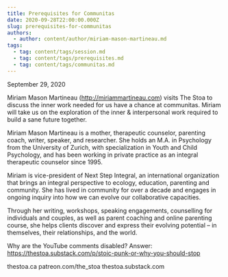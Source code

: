 ```yaml
---
title: Prerequisites for Communitas
date: 2020-09-28T22:00:00.000Z
slug: prerequisites-for-communitas
authors:
  - author: content/author/miriam-mason-martineau.md
tags:
  - tag: content/tags/session.md
  - tag: content/tags/prerequisites.md
  - tag: content/tags/communitas.md
---
```


September 29, 2020

Miriam Mason Martineau (http://miriammartineau.com) visits The Stoa to discuss the inner work needed for us have a chance at communitas. Miriam will take us on the exploration of the inner & interpersonal work required to build a sane future together.

Miriam Mason Martineau is a mother, therapeutic counselor, parenting coach, writer, speaker, and researcher. She holds an M.A. in Psychology from the University of Zurich, with specialization in Youth and Child Psychology, and has been working in private practice as an integral therapeutic counselor since 1995.

Miriam is vice-president of Next Step Integral, an international organization that brings an integral perspective to ecology, education, parenting and community. She has lived in community for over a decade and engages in ongoing inquiry into how we can evolve our collaborative capacities.

Through her writing, workshops, speaking engagements, counselling for individuals and couples, as well as parent coaching and online parenting course, she helps clients discover and express their evolving potential – in themselves, their relationships, and the world.

Why are the YouTube comments disabled? Answer: https://thestoa.substack.com/p/stoic-punk-or-why-you-should-stop

thestoa.ca
patreon.com/the_stoa
thestoa.substack.com
